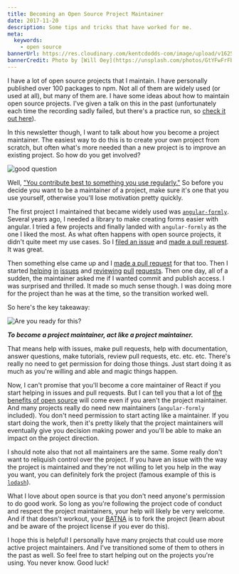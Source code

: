 ```yaml
---
title: Becoming an Open Source Project Maintainer
date: 2017-11-20
description: Some tips and tricks that have worked for me.
meta:
  keywords:
    - open source
bannerUrl: https://res.cloudinary.com/kentcdodds-com/image/upload/v1625032544/kentcdodds.com/content/blog/becoming-an-open-source-project-maintainer/banner.jpg
bannerCredit: Photo by [Will Oey](https://unsplash.com/photos/GtYFwFrFbMA)
---
```


I have a lot of open source projects that I maintain. I have personally
published over 100 packages to npm. Not all of them are widely used (or used at
all), but many of them are. I have some ideas about how to maintain open source
projects. I've given a talk on this in the past (unfortunately each time the
recording sadly failed, but there's a practice run, so
[check it out here](/talks/#managing-an-open-source-project)).

In this newsletter though, I want to talk about how you become a project
maintainer. The easiest way to do this is to create your own project from
scratch, but often what's more needed than a new project is to improve an
existing project. So how do you get involved?

![good question](https://res.cloudinary.com/kentcdodds-com/image/upload/v1625032544/kentcdodds.com/content/blog/becoming-an-open-source-project-maintainer/0.gif)

Well,
["You contribute best to something you use regularly."](/blog/what-open-source-project-should-i-contribute-to)
So before you decide you want to be a maintainer of a project, make sure it's
one that you use yourself, otherwise you'll lose motivation pretty quickly.

The first project I maintained that became widely used was
[`angular-formly`](https://github.com/formly-js/angular-formly). Several years
ago, I needed a library to make creating forms easier with angular. I tried a
few projects and finally landed with `angular-formly` as the one I liked the
most. As what often happens with open source projects, it didn't quite meet my
use cases. So I
[filed an issue](https://github.com/formly-js/angular-formly/issues/16) and
[made a pull request](https://github.com/formly-js/angular-formly/pull/17). It
was great.

Then something else came up and I
[made a pull request](https://github.com/formly-js/angular-formly/pull/19) for
that too. Then I started
[helping](https://github.com/formly-js/angular-formly/issues/21)
[in](https://github.com/formly-js/angular-formly/issues/23)
[issues](https://github.com/formly-js/angular-formly/issues/32) and
[reviewing](https://github.com/formly-js/angular-formly/pull/26)
[pull](https://github.com/formly-js/angular-formly/pull/54)
[requests](https://github.com/formly-js/angular-formly/pull/61). Then one day,
all of a sudden, the maintainer asked me if I wanted commit and publish access.
I was surprised and thrilled. It made so much sense though. I was doing more for
the project than he was at the time, so the transition worked well.

So here's the key takeaway:

![Are you ready for this?](https://res.cloudinary.com/kentcdodds-com/image/upload/v1625032544/kentcdodds.com/content/blog/becoming-an-open-source-project-maintainer/1.gif)

**_To become a project maintainer, act like a project maintainer._**

That means help with issues, make pull requests, help with documentation, answer
questions, make tutorials, review pull requests, etc. etc. etc. There's really
no need to get permission for doing those things. Just start doing it as much as
you're willing and able and magic things happen.

Now, I can't promise that you'll become a core maintainer of React if you start
helping in issues and pull requests. But I can tell you that a lot of
[the benefits of open source](/blog/how-getting-into-open-source-has-been-awesome-for-me)
will come even if you aren't the project maintainer. And many projects really do
need new maintainers (`angular-formly` included). You don't need permission to
start acting like a maintainer. If you start doing the work, then it's pretty
likely that the project maintainers will eventually give you decision making
power and you'll be able to make an impact on the project direction.

I should note also that not all maintainers are the same. Some really don't want
to reliquish control over the project. If you have an issue with the way the
project is maintained and they're not willing to let you help in the way you
want, you can definitely fork the project (famous example of this is
[`lodash`](https://lodash.com)).

What I love about open source is that you don't need anyone's permission to do
good work. So long as you're following the project code of conduct and respect
the project maintainers, your help will likely be very welcome. And if that
doesn't workout, your [BATNA](http://www.beyondintractability.org/essay/batna)
is to fork the project (learn about and be aware of the project license if you
ever do this).

I hope this is helpful! I personally have many projects that could use more
active project maintainers. And I've transitioned some of them to others in the
past as well. So feel free to start helping out on the projects you're using.
You never know. Good luck!
